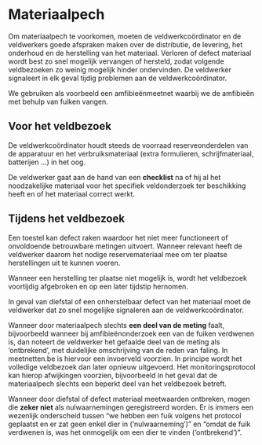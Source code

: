 # Materiaalpech

Om materiaalpech te voorkomen, moeten de veldwerkcoördinator en de veldwerkers goede afspraken maken over de distributie, de levering, het onderhoud en de herstelling van het materiaal. Verloren of defect materiaal wordt best zo snel mogelijk vervangen of hersteld, zodat volgende veldbezoeken zo weinig mogelijk hinder ondervinden. De veldwerker signaleert in elk geval tijdig problemen aan de veldwerkcoördinator.

We gebruiken als voorbeeld een amfibieënmeetnet waarbij we de amfibieën met behulp van fuiken vangen.

## Voor het veldbezoek

De veldwerkcoördinator houdt steeds de voorraad reserveonderdelen van de apparatuur en het verbruiksmateriaal (extra formulieren, schrijfmateriaal, batterijen ...) in het oog. 

De veldwerker gaat aan de hand van een **checklist** na of hij al het noodzakelijke materiaal voor het specifiek veldonderzoek ter beschikking heeft en of het materiaal correct werkt.

## Tijdens het veldbezoek

Een toestel kan defect raken waardoor het niet meer functioneert of onvoldoende betrouwbare metingen uitvoert. Wanneer relevant heeft de veldwerker daarom het nodige reservemateriaal mee om ter plaatse herstellingen uit te kunnen voeren.

Wanneer een herstelling ter plaatse niet mogelijk is, wordt het veldbezoek voortijdig afgebroken en op een later tijdstip hernomen.

In geval van diefstal of een onherstelbaar defect van het materiaal moet de veldwerker dat zo snel mogelijke signaleren aan de veldwerkcoördinator.

Wanneer door materiaalpech slechts **een deel van de meting** faalt, bijvoorbeeld wanneer bij amfibieënonderzoek een van de fuiken verdwenen is, dan noteert de veldwerker het gefaalde deel van de meting als 'ontbrekend', met duidelijke omschrijving van de reden van faling. In meetnetten.be is hiervoor een invoerveld voorzien. In principe wordt het volledige veldbezoek dan later opnieuw uitgevoerd. Het monitoringsprotocol kan hierop afwijkingen voorzien, bijvoorbeeld in het geval dat de materiaalpech slechts een beperkt deel van het veldbezoek betreft.

Wanneer door diefstal of defect materiaal meetwaarden ontbreken, mogen die **zeker niet** als nulwaarnemingen geregistreerd worden. Er is immers een wezenlijk onderscheid tussen "we hebben een fuik volgens het protocol geplaatst en er zat geen enkel dier in ('nulwaarneming')" en "omdat de fuik verdwenen is, was het onmogelijk om een dier te vinden ('ontbrekend')".

